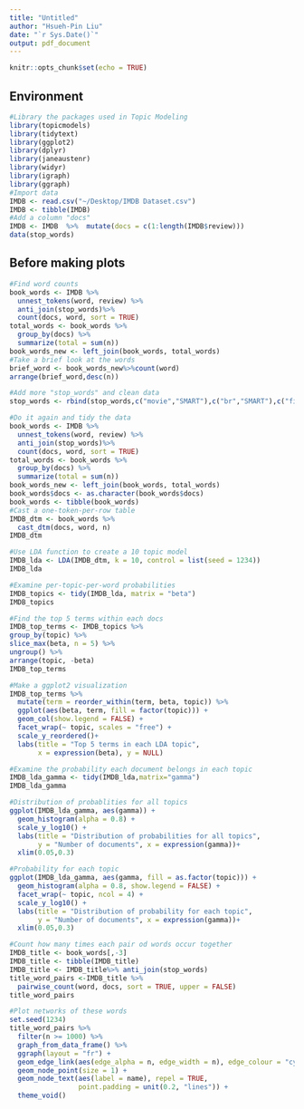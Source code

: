 ```yaml
---
title: "Untitled"
author: "Hsueh-Pin Liu"
date: "`r Sys.Date()`"
output: pdf_document
---
```


```r
knitr::opts_chunk$set(echo = TRUE)
```

## Environment
```r
#Library the packages used in Topic Modeling
library(topicmodels)
library(tidytext)
library(ggplot2)
library(dplyr)
library(janeaustenr)
library(widyr)
library(igraph)
library(ggraph)
#Import data
IMDB <- read.csv("~/Desktop/IMDB Dataset.csv")
IMDB <- tibble(IMDB)
#Add a column "docs"
IMDB <- IMDB  %>%  mutate(docs = c(1:length(IMDB$review)))
data(stop_words)
```

## Before making plots
```r
#Find word counts
book_words <- IMDB %>%
  unnest_tokens(word, review) %>%
  anti_join(stop_words)%>%
  count(docs, word, sort = TRUE)
total_words <- book_words %>% 
  group_by(docs) %>% 
  summarize(total = sum(n))
book_words_new <- left_join(book_words, total_words)
#Take a brief look at the words
brief_word <- book_words_new%>%count(word)
arrange(brief_word,desc(n))
```
```r
#Add more "stop_words" and clean data
stop_words <- rbind(stop_words,c("movie","SMART"),c("br","SMART"),c("film","SMART"),c("time","SMART"),c("story","SMART"),c("people","SMART"),c("bad","SMART"),c("watch","SMART"),c("movies","SMART"),c("characters","SMART"),c("character","SMART"),c("films","SMART"),c("scenes","SMART"),c("scene","SMART"),c("watching","SMART"),c("10","SMART"),c("times","SMART"))

#Do it again and tidy the data
book_words <- IMDB %>%
  unnest_tokens(word, review) %>%
  anti_join(stop_words)%>%
  count(docs, word, sort = TRUE)
total_words <- book_words %>% 
  group_by(docs) %>% 
  summarize(total = sum(n))
book_words_new <- left_join(book_words, total_words)
book_words$docs <- as.character(book_words$docs)
book_words <- tibble(book_words)
#Cast a one-token-per-row table
IMDB_dtm <- book_words %>%
  cast_dtm(docs, word, n)
IMDB_dtm
```
```r
#Use LDA function to create a 10 topic model
IMDB_lda <- LDA(IMDB_dtm, k = 10, control = list(seed = 1234))
IMDB_lda
```


```r
#Examine per-topic-per-word probabilities
IMDB_topics <- tidy(IMDB_lda, matrix = "beta")
IMDB_topics
```
```r
#Find the top 5 terms within each docs
IMDB_top_terms <- IMDB_topics %>%
group_by(topic) %>%
slice_max(beta, n = 5) %>% 
ungroup() %>%
arrange(topic, -beta)
IMDB_top_terms
```
```r
#Make a ggplot2 visualization
IMDB_top_terms %>%
  mutate(term = reorder_within(term, beta, topic)) %>%
  ggplot(aes(beta, term, fill = factor(topic))) +
  geom_col(show.legend = FALSE) +
  facet_wrap(~ topic, scales = "free") +
  scale_y_reordered()+
  labs(title = "Top 5 terms in each LDA topic",
       x = expression(beta), y = NULL)
```
```r
#Examine the probability each document belongs in each topic
IMDB_lda_gamma <- tidy(IMDB_lda,matrix="gamma")
IMDB_lda_gamma
```
```r
#Distribution of probablities for all topics
ggplot(IMDB_lda_gamma, aes(gamma)) +
  geom_histogram(alpha = 0.8) +
  scale_y_log10() +
  labs(title = "Distribution of probabilities for all topics",
       y = "Number of documents", x = expression(gamma))+
  xlim(0.05,0.3)
```
```r
#Probability for each topic
ggplot(IMDB_lda_gamma, aes(gamma, fill = as.factor(topic))) +
  geom_histogram(alpha = 0.8, show.legend = FALSE) +
  facet_wrap(~ topic, ncol = 4) +
  scale_y_log10() +
  labs(title = "Distribution of probability for each topic",
       y = "Number of documents", x = expression(gamma))+
  xlim(0.05,0.3)
```
```r
#Count how many times each pair od words occur together
IMDB_title <- book_words[,-3]
IMDB_title <- tibble(IMDB_title)
IMDB_title <- IMDB_title%>% anti_join(stop_words)
title_word_pairs <-IMDB_title %>% 
  pairwise_count(word, docs, sort = TRUE, upper = FALSE)
title_word_pairs
```
```r
#Plot networks of these words
set.seed(1234)
title_word_pairs %>%
  filter(n >= 1000) %>%
  graph_from_data_frame() %>%
  ggraph(layout = "fr") +
  geom_edge_link(aes(edge_alpha = n, edge_width = n), edge_colour = "cyan4") +
  geom_node_point(size = 1) +
  geom_node_text(aes(label = name), repel = TRUE, 
                 point.padding = unit(0.2, "lines")) +
  theme_void()
```




